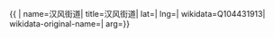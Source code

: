 {{ {{{1|PRC admin/showdata}}}|
name=汉风街道|
title=汉风街道|
lat=|
lng=|
wikidata=Q104431913|
wikidata-original-name=|
arg={{{arg|}}}}}